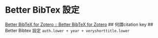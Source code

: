 # Better BibTex 設定
[Better BibTeX for Zotero :: Better BibTeX for Zotero](https://retorque.re/zotero-better-bibtex/)
## 何謂citation key
## Better Bibtex 設定
`auth.lower + year + veryshorttitle.lower`

